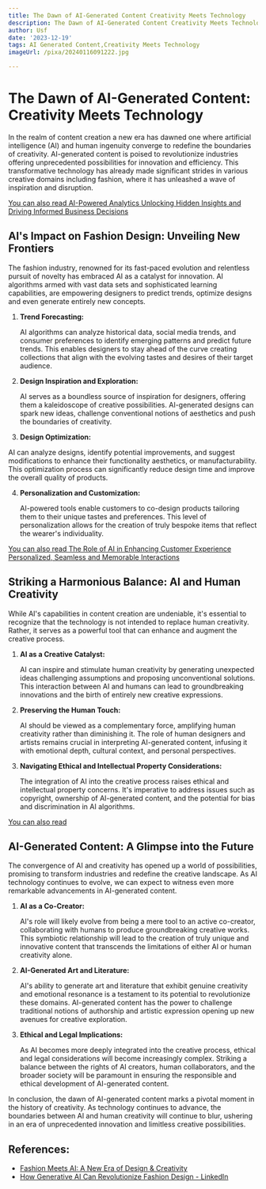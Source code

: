 ```yaml
---
title: The Dawn of AI-Generated Content Creativity Meets Technology
description: The Dawn of AI-Generated Content Creativity Meets Technology
author: Usf
date: '2023-12-19'
tags: AI Generated Content,Creativity Meets Technology
imageUrl: /pixa/20240116091222.jpg

---
```

# The Dawn of AI-Generated Content: Creativity  Meets Technology

In the realm of content creation a  new era has dawned one where artificial intelligence (AI) and human ingenuity converge to redefine the boundaries of creativity. AI-generated content  is poised to revolutionize industries offering unprecedented  possibilities for innovation and efficiency. This transformative technology has already made significant strides in various creative  domains including fashion, where it has unleashed a wave of inspiration and disruption.

[You can also read AI-Powered Analytics Unlocking Hidden Insights and Driving Informed Business Decisions](AI-Powered%20Analytics%20Unlocking%20Hidden%20Insights%20and%20Driving%20Informed%20Business%20Decisions)


## AI's  Impact on Fashion Design: Unveiling New Frontiers

The fashion industry, renowned for its fast-paced evolution and relentless pursuit of novelty has embraced AI as a catalyst for innovation.  AI algorithms armed  with vast data sets and sophisticated learning capabilities, are empowering designers to  predict trends,  optimize designs and even generate entirely new concepts.

1. **Trend Forecasting:**

   AI algorithms can analyze historical data, social media trends, and consumer preferences to identify emerging patterns and predict  future trends. This enables designers to stay ahead  of the curve creating collections that align with the evolving  tastes and desires of their target audience.

2. **Design Inspiration  and Exploration:**

   AI serves as a boundless source of inspiration for designers, offering them a kaleidoscope of creative possibilities. AI-generated designs can spark new  ideas, challenge conventional notions of aesthetics  and push the boundaries of creativity.

3.  **Design Optimization:**

   AI can analyze designs, identify potential improvements, and suggest modifications to enhance their functionality aesthetics,  or manufacturability. This  optimization process can significantly reduce design time and improve the overall quality  of products.

4. **Personalization and  Customization:**

   AI-powered tools enable customers  to co-design products tailoring them to their unique tastes and preferences. This level of personalization  allows for  the creation of truly bespoke items that reflect the  wearer's  individuality.

[You can  also  read The Role of  AI in Enhancing  Customer Experience Personalized, Seamless and Memorable Interactions](The%20Role%20of%20AI%20in%20Enhancing%20Customer%20Experience%20Personalized%2C%20Seamless%2C%20and%20Memorable%20Interactions)


## Striking  a Harmonious Balance: AI and Human Creativity

While AI's capabilities in content  creation are undeniable, it's essential to  recognize  that the technology is not intended to replace human creativity. Rather, it serves as a powerful tool that can enhance and augment the creative process.

1. **AI as a Creative Catalyst:**

   AI can inspire and stimulate human creativity by generating unexpected ideas challenging assumptions and proposing unconventional solutions. This interaction  between AI and  humans can lead to groundbreaking innovations and the birth of entirely new creative expressions.

2. **Preserving the  Human Touch:**

   AI should be viewed  as  a complementary force, amplifying human creativity rather than diminishing it. The role of human designers and artists  remains crucial in interpreting AI-generated  content,  infusing it with emotional  depth, cultural context,  and personal perspectives.

3. **Navigating Ethical and Intellectual Property Considerations:**

   The  integration of AI into the creative process raises  ethical and  intellectual property concerns.  It's imperative to address issues such as copyright, ownership of AI-generated content, and the potential for bias and discrimination in AI  algorithms.

[You can also read ]()


## AI-Generated Content: A Glimpse  into the Future

The convergence of AI and  creativity has opened up a world of possibilities, promising to transform  industries and redefine the  creative landscape. As  AI technology  continues to evolve, we can expect to witness even more remarkable advancements in AI-generated content.

1. **AI as a Co-Creator:**

    AI's role will likely evolve from being a mere tool to an  active co-creator, collaborating with  humans to  produce groundbreaking creative works. This  symbiotic  relationship will lead to  the creation of truly unique and innovative content that transcends the limitations of either AI or human creativity alone.

2. **AI-Generated Art and Literature:**

   AI's ability to generate art and literature that exhibit genuine  creativity and emotional resonance is a testament to its potential to  revolutionize these domains. AI-generated content  has the power to challenge traditional notions of authorship and artistic expression opening up new  avenues for  creative exploration.

3. **Ethical and Legal Implications:**

   As AI becomes more deeply  integrated into the creative process, ethical and legal considerations  will become increasingly complex. Striking a balance between the rights of AI creators, human collaborators, and the broader society will be  paramount in ensuring the responsible and ethical development of AI-generated content.

In conclusion, the dawn of AI-generated content marks a pivotal moment in  the history  of creativity. As technology continues to advance, the boundaries between AI and  human creativity will continue to blur, ushering in an era of unprecedented innovation and limitless creative possibilities.

## References:
- [Fashion Meets AI: A New Era of Design & Creativity](https://thefashionglobe.com/ai-and-creativity)
- [How Generative AI Can Revolutionize Fashion Design - LinkedIn](https://www.linkedin.com/pulse/how-generative-ai-can-revolutionize-fashion-design-jayrald-ado-)
